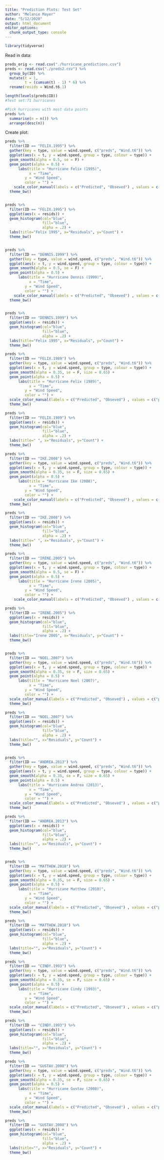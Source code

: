```yaml
---
title: "Prediction Plots: Test Set"
author: "Melanie Mayer"
date: "5/12/2020"
output: html_document
editor_options: 
  chunk_output_type: console
---
```


```r
library(tidyverse)


```

Read in data:

```r
preds_orig <- read.csv("./hurricane_predictions.csv")
preds <- read.csv("./preds2.csv") %>% 
  group_by(ID) %>% 
  mutate(t = 1,
         t = (cumsum(t) - 1) * 6) %>% 
  rename(resids = Wind.t6.1)

length(levels(preds$ID))
#Test set:71 hurricanes

#Pick hurricanes with most data points
preds %>% 
  summarise(n = n()) %>% 
  arrange(desc(n)) 

```


Create plot:

```r
preds %>% 
  filter(ID == "FELIX.1995") %>% 
  gather(key = type, value = wind.speed, c("preds", "Wind.t6")) %>% 
  ggplot(aes(x = t, y = wind.speed, group = type, colour = type)) + 
  geom_smooth(alpha = 0.5, se = F) +
  geom_point(alpha = 0.5) + 
      labs(title = "Hurricane Felix (1995)",
           x = "Time",
         y = "Wind Speed",
         color = "") + 
    scale_color_manual(labels = c("Predicted", "Obseved") , values = c("lightblue", "red")) + 
  theme_bw()


preds %>% 
  filter(ID == "FELIX.1995") %>% 
  ggplot(aes(x = resids)) + 
  geom_histogram(col="blue", 
                 fill="blue", 
                 alpha = .2) + 
  labs(title="Felix 1995", x="Residuals", y="Count") + 
  theme_bw()


preds %>% 
  filter(ID == "DENNIS.1999") %>% 
  gather(key = type, value = wind.speed, c("preds", "Wind.t6")) %>% 
  ggplot(aes(x = t, y = wind.speed, group = type, colour = type)) + 
  geom_smooth(alpha = 0.5, se = F) +
  geom_point(alpha = 0.5) + 
      labs(title = "Hurricane Dennis (1999)",
           x = "Time",
         y = "Wind Speed",
         color = "") + 
    scale_color_manual(labels = c("Predicted", "Obseved") , values = c("lightblue", "red")) + 
  theme_bw()


preds %>% 
  filter(ID == "DENNIS.1999") %>% 
  ggplot(aes(x = resids)) + 
  geom_histogram(col="blue", 
                 fill="blue", 
                 alpha = .2) + 
  labs(title="Felix 1995", x="Residuals", y="Count") + 
  theme_bw()

preds %>% 
  filter(ID == "FELIX.1989") %>% 
  gather(key = type, value = wind.speed, c("preds", "Wind.t6")) %>% 
  ggplot(aes(x = t, y = wind.speed, group = type, colour = type)) + 
  geom_smooth(alpha = 0.35, se = F, size = 0.65) +
  geom_point(alpha = 0.5) + 
      labs(title = "Hurricane Felix (1989)",
           x = "Time",
         y = "Wind Speed",
         color = "") + 
  scale_color_manual(labels = c("Predicted", "Obseved") , values = c("purple", "red")) + 
  theme_bw()

preds %>% 
  filter(ID == "FELIX.1989") %>% 
  ggplot(aes(x = resids)) + 
  geom_histogram(col="blue", 
                 fill="blue", 
                 alpha = .2) + 
  labs(title=" ", x="Residuals", y="Count") + 
  theme_bw()

preds %>% 
  filter(ID == "IKE.2008") %>% 
  gather(key = type, value = wind.speed, c("preds", "Wind.t6")) %>% 
  ggplot(aes(x = t, y = wind.speed, group = type, colour = type)) + 
  geom_smooth(alpha = 0.35, se = F, size = 0.65) +
  geom_point(alpha = 0.5) + 
      labs(title = "Hurricane Ike (2008)",
           x = "Time",
         y = "Wind Speed",
         color = "") + 
    scale_color_manual(labels = c("Predicted", "Obseved") , values = c("purple", "red")) + 
  theme_bw()

preds %>% 
  filter(ID == "IKE.2008") %>% 
  ggplot(aes(x = resids)) + 
  geom_histogram(col="blue", 
                 fill="blue", 
                 alpha = .2) + 
  labs(title=" ", x="Residuals", y="Count") + 
  theme_bw()

preds %>% 
  filter(ID == "IRENE.2005") %>% 
  gather(key = type, value = wind.speed, c("preds", "Wind.t6")) %>% 
  ggplot(aes(x = t, y = wind.speed, group = type, colour = type)) + 
  geom_smooth(alpha = 0.5, se = F) +
  geom_point(alpha = 0.5) + 
      labs(title = "Hurricane Irene (2005)",
           x = "Time",
         y = "Wind Speed",
         color = "") + 
    scale_color_manual(labels = c("Predicted", "Obseved") , values = c("lightblue", "red"))

preds %>% 
  filter(ID == "IRENE.2005") %>% 
  ggplot(aes(x = resids)) + 
  geom_histogram(col="blue", 
                 fill="blue", 
                 alpha = .2) + 
  labs(title="Irene 2005", x="Residuals", y="Count") + 
  theme_bw()


preds %>% 
  filter(ID == "NOEL.2007") %>% 
  gather(key = type, value = wind.speed, c("preds", "Wind.t6")) %>% 
  ggplot(aes(x = t, y = wind.speed, group = type, colour = type)) + 
  geom_smooth(alpha = 0.35, se = F, size = 0.65) +
  geom_point(alpha = 0.5) + 
      labs(title = "Hurricane Noel (2007)",
           x = "Time",
         y = "Wind Speed",
         color = "") + 
  scale_color_manual(labels = c("Predicted", "Obseved") , values = c("purple", "red")) + 
  theme_bw()

preds %>% 
  filter(ID == "NOEL.2007") %>% 
  ggplot(aes(x = resids)) + 
  geom_histogram(col="blue", 
                 fill="blue", 
                 alpha = .2) + 
  labs(title="", x="Residuals", y="Count") + 
  theme_bw()


preds %>% 
  filter(ID == "ANDREA.2013") %>% 
  gather(key = type, value = wind.speed, c("preds", "Wind.t6")) %>% 
  ggplot(aes(x = t, y = wind.speed, group = type, colour = type)) + 
  geom_smooth(alpha = 0.35, se = F, size = 0.65) +
  geom_point(alpha = 0.5) + 
      labs(title = "Hurricane Andrea (2013)",
           x = "Time",
         y = "Wind Speed",
         color = "") + 
  scale_color_manual(labels = c("Predicted", "Obseved") , values = c("purple", "red")) + 
  theme_bw()

preds %>% 
  filter(ID == "ANDREA.2013") %>% 
  ggplot(aes(x = resids)) + 
  geom_histogram(col="blue", 
                 fill="blue", 
                 alpha = .2) + 
  labs(title="", x="Residuals", y="Count") + 
  theme_bw()


preds %>% 
  filter(ID == "MATTHEW.2010") %>% 
  gather(key = type, value = wind.speed, c("preds", "Wind.t6")) %>% 
  ggplot(aes(x = t, y = wind.speed, group = type, colour = type)) + 
  geom_smooth(alpha = 0.35, se = F, size = 0.65) +
  geom_point(alpha = 0.5) + 
      labs(title = "Hurricane Matthew (2010)",
           x = "Time",
         y = "Wind Speed",
         color = "") + 
  scale_color_manual(labels = c("Predicted", "Obseved") , values = c("purple", "red")) + 
  theme_bw()

preds %>% 
  filter(ID == "MATTHEW.2010") %>% 
  ggplot(aes(x = resids)) + 
  geom_histogram(col="blue", 
                 fill="blue", 
                 alpha = .2) + 
  labs(title="", x="Residuals", y="Count") + 
  theme_bw()

preds %>% 
  filter(ID == "CINDY.1993") %>% 
  gather(key = type, value = wind.speed, c("preds", "Wind.t6")) %>% 
  ggplot(aes(x = t, y = wind.speed, group = type, colour = type)) + 
  geom_smooth(alpha = 0.35, se = F, size = 0.65) +
  geom_point(alpha = 0.5) + 
      labs(title = "Hurricane Cindy (1993)",
           x = "Time",
         y = "Wind Speed",
         color = "") + 
  scale_color_manual(labels = c("Predicted", "Obseved") , values = c("purple", "red")) + 
  theme_bw()

preds %>% 
  filter(ID == "CINDY.1993") %>% 
  ggplot(aes(x = resids)) + 
  geom_histogram(col="blue", 
                 fill="blue", 
                 alpha = .2) + 
  labs(title="", x="Residuals", y="Count") + 
  theme_bw()

preds %>% 
  filter(ID == "GUSTAV.2008") %>% 
  gather(key = type, value = wind.speed, c("preds", "Wind.t6")) %>% 
  ggplot(aes(x = t, y = wind.speed, group = type, colour = type)) + 
  geom_smooth(alpha = 0.35, se = F, size = 0.65) +
  geom_point(alpha = 0.5) + 
      labs(title = "Hurricane Gustav (2008)",
           x = "Time",
         y = "Wind Speed",
         color = "") + 
  scale_color_manual(labels = c("Predicted", "Obseved") , values = c("purple", "red")) + 
  theme_bw()

preds %>% 
  filter(ID == "GUSTAV.2008") %>% 
  ggplot(aes(x = resids)) + 
  geom_histogram(col="blue", 
                 fill="blue", 
                 alpha = .2) + 
  labs(title="", x="Residuals", y="Count") + 
  theme_bw()
```






